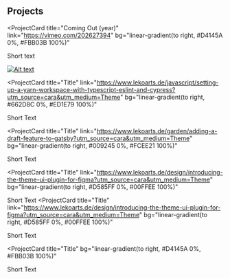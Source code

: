 ## Projects

<ProjectCard
   title="Coming Out (year)"
  link="https://vimeo.com/202627394"
  bg="linear-gradient(to right, #D4145A 0%, #FBB03B 100%)"
  
>
   Short text

[![Alt text](https://storage.ning.com/topology/rest/1.0/file/get/10061154252?profile=original)](https://digitalocean.com)

   </ProjectCard>


<ProjectCard
 title="Title"
  link="https://www.lekoarts.de/javascript/setting-up-a-yarn-workspace-with-typescript-eslint-and-cypress?utm_source=cara&utm_medium=Theme"
  bg="linear-gradient(to right, #662D8C 0%, #ED1E79 100%)"
>
Short Text
</ProjectCard>

<ProjectCard
  title="Title"
  link="https://www.lekoarts.de/garden/adding-a-draft-feature-to-gatsby?utm_source=cara&utm_medium=Theme"
  bg="linear-gradient(to right, #009245 0%, #FCEE21 100%)"
>
Short Text
</ProjectCard>

<ProjectCard
 title="Title"
  link="https://www.lekoarts.de/design/introducing-the-theme-ui-plugin-for-figma?utm_source=cara&utm_medium=Theme"
  bg="linear-gradient(to right, #D585FF 0%, #00FFEE 100%)"
>
  Short Text
</ProjectCard>
<ProjectCard
 title="Title"
  link="https://www.lekoarts.de/design/introducing-the-theme-ui-plugin-for-figma?utm_source=cara&utm_medium=Theme"
  bg="linear-gradient(to right, #D585FF 0%, #00FFEE 100%)"
>
Short Text
</ProjectCard>


<ProjectCard
title="Title"
  bg="linear-gradient(to right, #D4145A 0%, #FBB03B 100%)"
>

Short Text
</ProjectCard>



